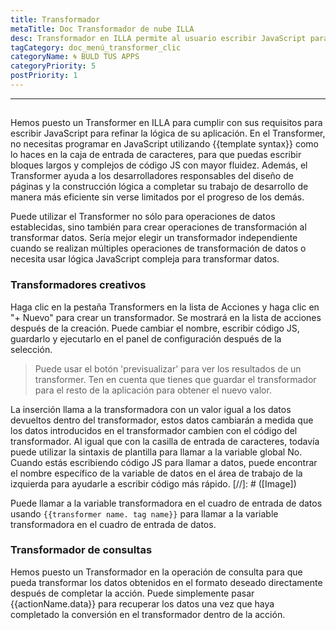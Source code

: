 ```yaml
---
title: Transformador
metaTitle: Doc Transformador de nube ILLA
desc: Transformador en ILLA permite al usuario escribir JavaScript para refinar la lógica de la aplicación
tagCategory: doc_menú_transformer_clic
categoryName: 🌀 BULD TUS APPS
categoryPriority: 5
postPriority: 1
---
```


* * *

## <Heading hidden>Transformador</Heading>

Hemos puesto un Transformer en ILLA para cumplir con sus requisitos para escribir JavaScript para refinar la lógica de su aplicación. En el Transformer, no necesitas programar en JavaScript utilizando {{template syntax}} como lo haces en la caja de entrada de caracteres, para que puedas escribir bloques largos y complejos de código JS con mayor fluidez. Además, el Transformer ayuda a los desarrolladores responsables del diseño de páginas y la construcción lógica a completar su trabajo de desarrollo de manera más eficiente sin verse limitados por el progreso de los demás.

Puede utilizar el Transformer no sólo para operaciones de datos establecidas, sino también para crear operaciones de transformación al transformar datos. Sería mejor elegir un transformador independiente cuando se realizan múltiples operaciones de transformación de datos o necesita usar lógica JavaScript compleja para transformar datos.

### Transformadores creativos

Haga clic en la pestaña Transformers en la lista de Acciones y haga clic en "+ Nuevo" para crear un transformador. Se mostrará en la lista de acciones después de la creación. Puede cambiar el nombre, escribir código JS, guardarlo y ejecutarlo en el panel de configuración después de la selección.

> Puede usar el botón 'previsualizar' para ver los resultados de un transformer. Ten en cuenta que tienes que guardar el transformador para el resto de la aplicación para obtener el nuevo valor.

La inserción llama a la transformadora con un valor igual a los datos devueltos dentro del transformador, estos datos cambiarán a medida que los datos introducidos en el transformador cambien con el código del transformador. Al igual que con la casilla de entrada de caracteres, todavía puede utilizar la sintaxis de plantilla para llamar a la variable global No. Cuando estás escribiendo código JS para llamar a datos, puede encontrar el nombre específico de la variable de datos en el área de trabajo de la izquierda para ayudarle a escribir código más rápido.
[//]\: # ([Image])

Puede llamar a la variable transformadora en el cuadro de entrada de datos usando `{{transformer name. tag name}}` para llamar a la variable transformadora en el cuadro de entrada de datos.

### Transformador de consultas

Hemos puesto un Transformador en la operación de consulta para que pueda transformar los datos obtenidos en el formato deseado directamente después de completar la acción. Puede simplemente pasar {{actionName.data}} para recuperar los datos una vez que haya completado la conversión en el transformador dentro de la acción.
